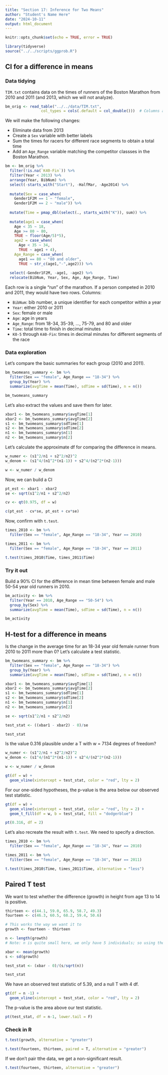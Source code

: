 ```yaml
---
title: "Section 17: Inference for Two Means"
author: "Student's Name Here"
date: "2024-10-11"
output: html_document
---
```


```r
knitr::opts_chunk$set(echo = TRUE, error = TRUE)
```

```r
library(tidyverse)
source("../../scripts/ggprob.R")
```

## CI for a difference in means

### Data tidying

`TIM.txt` contains data on the times of runners of the Boston Marathon from 2010 and 2011 (and 2013, which we will not analyze).

```r
bm_orig <- read_table("../../data/TIM.txt",
                col_types = cols(.default = col_double()))  # Columns are 'double' by default
```

We will make the following changes:

- Eliminate data from 2013
- Create a `Sex` variable with better labels
- Sum the times for racers for different race segments to obtain a total time
- Add an `Age_Range` variable matching the competitor classses in the Boston Marathon.

```r
bm <- bm_orig %>% 
  filter(!is.na(`K40-Fin`)) %>% 
  filter(Year < 2013) %>% 
  arrange(Year, BibNum) %>% 
  select(-starts_with("Start"), -HalfMar, -Age2014) %>% 
  
  mutate(Sex = case_when(
    Gender1F2M == 1 ~ "female",
    Gender1F2M == 2 ~ "male")) %>% 
  
  mutate(Time = pmap_dbl(select(., starts_with("K")), sum)) %>% 
  
  mutate(age1 = case_when(
    Age < 35 ~ 18,
    Age >= 80 ~ 80,
    TRUE ~ floor(Age/5)*5),
    age2 = case_when(
      Age < 35 ~ 34,
      TRUE ~ age1 + 4),
    Age_Range = case_when(
      age1 == 80 ~ "80 and older",
      TRUE ~ str_c(age1,"-",age2))) %>% 
  
  select(-Gender1F2M, -age1, -age2) %>% 
  relocate(BibNum, Year, Sex, Age, Age_Range, Time)
```

Each row is a single "run" of the marathon.  If a person competed in 2010 and 2011, they would have two rows.  Columns:

- `BibNum`: bib number, a unique identifier for each competitor within a year
- `Year`: either 2010 or 2011
- `Sex`: female or male
- `Age`: age in years
- `Age_Range`: from 18-34, 35-39, ..., 75-79, and 80 and older
- `Time`: total time to finish in decimal minutes
- `K0-5` through `K40-Fin`: times in decimal minutes for different segments of the race


### Data exploration

Let's compare the basic summaries for each group (2010 and 2011).

```r
bm_twomeans_summary <- bm %>% 
  filter(Sex == "female", Age_Range == "18-34") %>% 
  group_by(Year) %>% 
  summarize(avgTime = mean(Time), sdTime = sd(Time), n = n())

bm_twomeans_summary
```

Let's also extract the values and save them for later.

```r
xbar1 <- bm_twomeans_summary$avgTime[1]
xbar2 <- bm_twomeans_summary$avgTime[2]
s1 <- bm_twomeans_summary$sdTime[1]
s2 <- bm_twomeans_summary$sdTime[2]
n1 <- bm_twomeans_summary$n[1]
n2 <- bm_twomeans_summary$n[2]
```


Let's calculate the approximate df for comparing the difference in means.

```r
w_numer <- (s1^2/n1 + s2^2/n2)^2
w_denom <- (s1^4/(n1^2*(n1-1)) + s2^4/(n2^2*(n2-1)))

w <- w_numer / w_denom
```

Now, we can build a CI

```r
pt_est <- xbar1 - xbar2
se <- sqrt(s1^2/n1 + s2^2/n2)

cv <- qt(0.975, df = w)

c(pt_est - cv*se, pt_est + cv*se)
```

Now, confirm with `t.test`.

```r
times_2010 <- bm %>%
  filter(Sex == "female", Age_Range == "18-34", Year == 2010)

times_2011 <- bm %>%
  filter(Sex == "female", Age_Range == "18-34", Year == 2011)

t.test(times_2010$Time, times_2011$Time)
```


### Try it out

Build a 90% CI for the difference in mean time between female and male 50-54 year old runners in 2010.

```r
bm_activity <- bm %>% 
  filter(Year == 2010, Age_Range == "50-54") %>% 
  group_by(Sex) %>% 
  summarize(avgTime = mean(Time), sdTime = sd(Time), n = n())

bm_activity
```



## H-test for a difference in means

Is the change in the average time for an 18-34 year old female runner from 2010 to 2011 more than 0? Let's calculate a test statistic.

```r
bm_twomeans_summary <- bm %>% 
  filter(Sex == "female", Age_Range == "18-34") %>% 
  group_by(Year) %>% 
  summarize(avgTime = mean(Time), sdTime = sd(Time), n = n())

xbar1 <- bm_twomeans_summary$avgTime[1]
xbar2 <- bm_twomeans_summary$avgTime[2]
s1 <- bm_twomeans_summary$sdTime[1]
s2 <- bm_twomeans_summary$sdTime[2]
n1 <- bm_twomeans_summary$n[1]
n2 <- bm_twomeans_summary$n[2]

se <- sqrt(s1^2/n1 + s2^2/n2)

test_stat <- ((xbar1 - xbar2) - 0)/se

test_stat
```

Is the value 0.316 plausible under a T with w = 7134 degrees of freedom?

```r
w_numer <- (s1^2/n1 + s2^2/n2)^2
w_denom <- (s1^4/(n1^2*(n1-1)) + s2^4/(n2^2*(n2-1)))

w <- w_numer / w_denom

gt(df = w) +
  geom_vline(xintercept = test_stat, color = "red", lty = 2)
```

For our one-sided hypotheses, the p-value is the area below our observed test statistic.

```r
gt(df = w) +
  geom_vline(xintercept = test_stat, color = "red", lty = 2) +
  geom_t_fill(df = w, b = test_stat, fill = "dodgerblue")
```

```r
pt(0.316, df = 2)
```

Let's also recreate the result with `t.test`.  We need to specify a direction.

```r
times_2010 <- bm %>%
  filter(Sex == "female", Age_Range == "18-34", Year == 2010)

times_2011 <- bm %>%
  filter(Sex == "female", Age_Range == "18-34", Year == 2011)

t.test(times_2010$Time, times_2011$Time, alternative = "less")
```


## Paired T test

We want to test whether the difference (growth) in height from age 13 to 14 is positive.

```r
thirteen <- c(44.1, 59.0, 65.9, 58.7, 49.3)
fourteen <- c(46.3, 60.5, 68.2, 59.4, 50.6)

# This works the way we want it to
growth <- fourteen - thirteen
```

```r
n <- length(growth)
# Note: n is quite small here, we only have 5 individuals; so using the t-distribution instead of the normal is important!

xbar <- mean(growth)
s <- sd(growth)

test_stat <- (xbar - 0)/(s/sqrt(n))

test_stat
```

We have an observed test statistic of 5.39, and a null T with 4 df.

```r
gt(df = n -1) +
  geom_vline(xintercept = test_stat, color = "red", lty = 2)
```

The p-value is the area above our test statistic.

```r
pt(test_stat, df = n-1, lower.tail = F)
```


### Check in R

```r
t.test(growth, alternative = "greater")

t.test(fourteen, thirteen, paired = T, alternative = "greater")
```

If we don't pair tthe data, we get a non-significant result.

```r
t.test(fourteen, thirteen, alternative = "greater")
```








